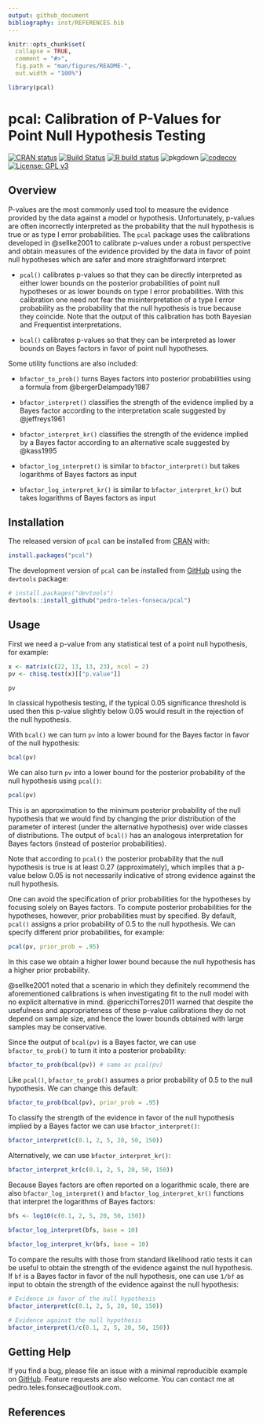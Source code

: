 ```yaml
---
output: github_document
bibliography: inst/REFERENCES.bib
---
```


<!-- README.md is generated from README.Rmd. Please edit that file -->

```r
knitr::opts_chunk$set(
  collapse = TRUE,
  comment = "#>",
  fig.path = "man/figures/README-",
  out.width = "100%")

library(pcal)
```

# pcal: Calibration of P-Values for Point Null Hypothesis Testing

<!-- badges: start -->
[![CRAN status](https://www.r-pkg.org/badges/version/pcal)](https://CRAN.R-project.org/package=pcal)
[![Build Status](https://travis-ci.org/pedro-teles-fonseca/pcal.svg?branch=master)](https://travis-ci.org/pedro-teles-fonseca/pcal) [![R build status](https://github.com/pedro-teles-fonseca/pcal/workflows/R-CMD-check/badge.svg)](https://github.com/pedro-teles-fonseca/pcal/actions)
![pkgdown](https://github.com/pedro-teles-fonseca/pcal/workflows/pkgdown/badge.svg)
[![codecov](https://codecov.io/gh/pedro-teles-fonseca/pcal/branch/master/graph/badge.svg)](https://codecov.io/gh/pedro-teles-fonseca/pcal)
[![License: GPL v3](https://img.shields.io/badge/License-GPLv3-blue.svg)](https://www.gnu.org/licenses/gpl-3.0)
<!-- badges: end -->

## Overview

P-values are the most commonly used tool to measure the evidence provided by the data against a model or hypothesis. Unfortunately, p-values are often incorrectly interpreted as the probability that the null hypothesis is true or as type I error probabilities. The `pcal` package uses the calibrations developed in @sellke2001 to calibrate p-values under a robust perspective and obtain measures of the evidence provided by the data in favor of point null hypotheses which are safer and more straightforward interpret: 

* `pcal()` calibrates p-values so that they can be directly interpreted as either lower bounds on the posterior probabilities of point null hypotheses or as lower bounds on type I error probabilities. With this calibration one need not fear the misinterpretation of a type I error probability as the probability that the null hypothesis is true because they coincide. Note that the output of this calibration has both Bayesian and Frequentist interpretations.
   
* `bcal()` calibrates p-values so that they can be interpreted as lower bounds on Bayes factors in favor of point null hypotheses.

Some utility functions are also included:

* `bfactor_to_prob()` turns Bayes factors into posterior probabilities using a formula from @bergerDelampady1987
  
* `bfactor_interpret()` classifies the strength of the evidence implied by a Bayes factor according to the interpretation scale suggested by @jeffreys1961
  
* `bfactor_interpret_kr()` classifies the strength of the evidence implied by a Bayes factor according to an alternative scale suggested by @kass1995
  
* `bfactor_log_interpret()` is similar to `bfactor_interpret()` but takes logarithms of Bayes factors as input

* `bfactor_log_interpret_kr()` is similar to `bfactor_interpret_kr()` but takes logarithms of Bayes factors as input
     
## Installation

The released version of `pcal` can be installed from [CRAN](https://CRAN.R-project.org) with:

```r
install.packages("pcal")
```

The development version of `pcal` can be installed from [GitHub](https://github.com/) using the
`devtools` package:

```r
# install.packages("devtools")
devtools::install_github("pedro-teles-fonseca/pcal")
```

## Usage 

First we need a p-value from any statistical test of a point null hypothesis, for example:

```r
x <- matrix(c(22, 13, 13, 23), ncol = 2)
pv <- chisq.test(x)[["p.value"]]

pv
```

In classical hypothesis testing, if the typical 0.05 significance threshold is used then this p-value slightly below 0.05 would result in the rejection of the null hypothesis.

With `bcal()` we can turn `pv` into a lower bound for the Bayes factor in favor of the null hypothesis:

```r
bcal(pv)
```

We can also turn `pv` into a lower bound for the posterior probability of the null hypothesis using `pcal()`:

```r
pcal(pv)
```

This is an approximation to the minimum posterior probability of the null hypothesis that we would find by changing the prior distribution of the parameter of interest (under the alternative hypothesis) over wide classes of distributions. The output of `bcal()` has an analogous interpretation for Bayes factors (instead of posterior probabilities).

Note that according to `pcal()` the posterior probability that the null hypothesis is true is at least 0.27 (approximately), which implies that a p-value below 0.05 is not necessarily indicative of strong evidence against the null hypothesis.  

One can avoid the specification of prior probabilities for the hypotheses by focusing solely on Bayes factors. To compute posterior probabilities for the hypotheses, however, prior probabilities must by specified. By default, `pcal()` assigns a prior probability of 0.5 to the null hypothesis. We can specify different prior probabilities, for example:

```r
pcal(pv, prior_prob = .95)
```

In this case we obtain a higher lower bound because the null hypothesis has a higher prior probability.

@sellke2001 noted that a scenario in which they definitely recommend the aforementioned calibrations is when investigating fit to the null model with no explicit alternative in mind. @pericchiTorres2011 warned that despite the usefulness and appropriateness of these p-value calibrations they do not depend on sample size, and hence the lower bounds obtained with large samples may be conservative.

Since the output of `bcal(pv)` is a Bayes factor, we can use `bfactor_to_prob()` to turn it into a posterior probability:

```r
bfactor_to_prob(bcal(pv)) # same as pcal(pv)

```

Like `pcal()`, `bfactor_to_prob()` assumes a prior probability of 0.5 to the null hypothesis. We can change this default:

```r
bfactor_to_prob(bcal(pv), prior_prob = .95)
```

To classify the strength of the evidence in favor of the null hypothesis implied by a Bayes factor we can use `bfactor_interpret()`:

```r
bfactor_interpret(c(0.1, 2, 5, 20, 50, 150))
```

Alternatively, we can use `bfactor_interpret_kr()`:

```r
bfactor_interpret_kr(c(0.1, 2, 5, 20, 50, 150))
```

Because Bayes factors are often reported on a logarithmic scale, there are also `bfactor_log_interpret()` and `bfactor_log_interpret_kr()` functions that interpret the logarithms of Bayes factors:

```r
bfs <- log10(c(0.1, 2, 5, 20, 50, 150))
 
bfactor_log_interpret(bfs, base = 10)

bfactor_log_interpret_kr(bfs, base = 10)
```

To compare the results with those from standard likelihood ratio tests it can be useful to obtain the strength of the evidence against the null hypothesis. If `bf` is a Bayes factor in favor  of the null hypothesis, one can use `1/bf` as input to obtain the strength of the evidence against the null hypothesis:
 
```r
# Evidence in favor of the null hypothesis
bfactor_interpret(c(0.1, 2, 5, 20, 50, 150))

# Evidence against the null hypothesis
bfactor_interpret(1/c(0.1, 2, 5, 20, 50, 150))
```

## Getting Help

If you find a bug, please file an issue with a minimal reproducible example on
[GitHub](https://github.com/pedro-teles-fonseca/pcal/issues). Feature requests are also welcome. You can contact me at pedro.teles.fonseca@outlook.com.

## References 




